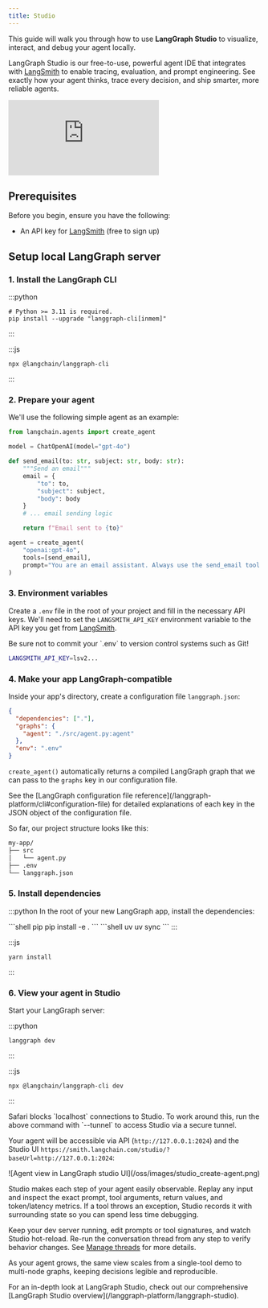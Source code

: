 ```yaml
---
title: Studio
---
```



<AlphaCallout />

This guide will walk you through how to use **LangGraph Studio** to visualize, interact, and debug your agent locally.

LangGraph Studio is our free-to-use, powerful agent IDE that integrates with [LangSmith](/langsmith/home) to enable tracing, evaluation, and prompt engineering. See exactly how your agent thinks, trace every decision, and ship smarter, more reliable agents.

<Frame>
<iframe
  className="w-full aspect-video rounded-xl"
  src="https://www.youtube.com/embed/Mi1gSlHwZLM?si=zA47TNuTC5aH0ahd"
  title="LangGraph Studio"
  frameBorder="0"
  allow="accelerometer; autoplay; clipboard-write; encrypted-media; gyroscope; picture-in-picture"
  allowFullScreen
></iframe>
</Frame>

## Prerequisites

Before you begin, ensure you have the following:
* An API key for [LangSmith](https://smith.langchain.com/settings) (free to sign up)

## Setup local LangGraph server

### 1. Install the LangGraph CLI

:::python
```shell
# Python >= 3.11 is required.
pip install --upgrade "langgraph-cli[inmem]"
```
:::

:::js
```shell
npx @langchain/langgraph-cli
```
:::

### 2. Prepare your agent

We'll use the following simple agent as an example:

```python title="agent.py"
from langchain.agents import create_agent

model = ChatOpenAI(model="gpt-4o")

def send_email(to: str, subject: str, body: str):
    """Send an email"""
    email = {
        "to": to,
        "subject": subject,
        "body": body
    }
    # ... email sending logic

    return f"Email sent to {to}"

agent = create_agent(
    "openai:gpt-4o",
    tools=[send_email],
    prompt="You are an email assistant. Always use the send_email tool.",
)
```

### 3. Environment variables

Create a `.env` file in the root of your project and fill in the necessary API keys. We'll need to set the `LANGSMITH_API_KEY` environment variable to the API key you get from [LangSmith](https://smith.langchain.com/settings).

<Warning>
    Be sure not to commit your `.env` to version control systems such as Git!
</Warning>

```bash .env
LANGSMITH_API_KEY=lsv2...
```

### 4. Make your app LangGraph-compatible

Inside your app's directory, create a configuration file `langgraph.json`:

```json title="langgraph.json"
{
  "dependencies": ["."],
  "graphs": {
    "agent": "./src/agent.py:agent"
  },
  "env": ".env"
}
```

`create_agent()` automatically returns a compiled LangGraph graph that we can pass to the `graphs` key in our configuration file.

<Info>
See the [LangGraph configuration file reference](/langgraph-platform/cli#configuration-file) for detailed explanations of each key in the JSON object of the configuration file.
</Info>

So far, our project structure looks like this:

```bash
my-app/
├── src
│   └── agent.py
├── .env
└── langgraph.json
```

### 5. Install dependencies

:::python
In the root of your new LangGraph app, install the dependencies:

<CodeGroup>
```shell pip
pip install -e .
```
```shell uv
uv sync
```
</CodeGroup>
:::

:::js
```shell
yarn install
```
:::

### 6. View your agent in Studio

Start your LangGraph server:

:::python
```shell
langgraph dev
```
:::

:::js
```shell
npx @langchain/langgraph-cli dev
```
:::

<Warning>
Safari blocks `localhost` connections to Studio. To work around this, run the above command with `--tunnel` to access Studio via a secure tunnel.
</Warning>

Your agent will be accessible via API (`http://127.0.0.1:2024`) and the Studio UI `https://smith.langchain.com/studio/?baseUrl=http://127.0.0.1:2024`:

<Frame>
![Agent view in LangGraph studio UI](/oss/images/studio_create-agent.png)
</Frame>

Studio makes each step of your agent easily observable. Replay any input and inspect the exact prompt, tool arguments, return values, and token/latency metrics. If a tool throws an exception, Studio records it with surrounding state so you can spend less time debugging.

Keep your dev server running, edit prompts or tool signatures, and watch Studio hot-reload. Re-run the conversation thread from any step to verify behavior changes. See [Manage threads](/langgraph-platform/threads-studio#edit-thread-history) for more details.

As your agent grows, the same view scales from a single-tool demo to multi-node graphs, keeping decisions legible and reproducible.

<Tip>
For an in-depth look at LangGraph Studio, check out our comprehensive [LangGraph Studio overview](/langgraph-platform/langgraph-studio).
</Tip>
